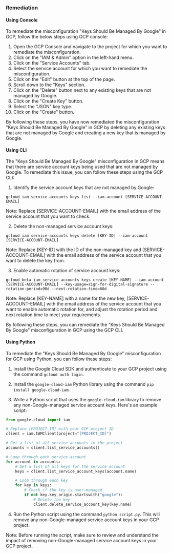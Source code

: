 ### Remediation

#### Using Console

To remediate the misconfiguration "Keys Should Be Managed By Google" in GCP, follow the below steps using GCP console:

1. Open the GCP Console and navigate to the project for which you want to remediate the misconfiguration.
2. Click on the "IAM & Admin" option in the left-hand menu.
3. Click on the "Service Accounts" tab.
4. Select the service account for which you want to remediate the misconfiguration.
5. Click on the "Edit" button at the top of the page.
6. Scroll down to the "Keys" section.
7. Click on the "Delete" button next to any existing keys that are not managed by Google.
8. Click on the "Create Key" button.
9. Select the "JSON" key type.
10. Click on the "Create" button.

By following these steps, you have now remediated the misconfiguration "Keys Should Be Managed By Google" in GCP by deleting any existing keys that are not managed by Google and creating a new key that is managed by Google.

#### Using CLI

The "Keys Should Be Managed By Google" misconfiguration in GCP means that there are service account keys being used that are not managed by Google. To remediate this issue, you can follow these steps using the GCP CLI:

1. Identify the service account keys that are not managed by Google:
```
gcloud iam service-accounts keys list --iam-account [SERVICE-ACCOUNT-EMAIL]
```
Note: Replace [SERVICE-ACCOUNT-EMAIL] with the email address of the service account that you want to check.

2. Delete the non-managed service account keys:
```
gcloud iam service-accounts keys delete [KEY-ID] --iam-account [SERVICE-ACCOUNT-EMAIL]
```
Note: Replace [KEY-ID] with the ID of the non-managed key and [SERVICE-ACCOUNT-EMAIL] with the email address of the service account that you want to delete the key from.

3. Enable automatic rotation of service account keys:
```
gcloud beta iam service-accounts keys create [KEY-NAME] --iam-account [SERVICE-ACCOUNT-EMAIL] --key-usage=sign-for-digital-signature --rotation-period=90d --next-rotation-time=60d
```
Note: Replace [KEY-NAME] with a name for the new key, [SERVICE-ACCOUNT-EMAIL] with the email address of the service account that you want to enable automatic rotation for, and adjust the rotation period and next rotation time to meet your requirements.

By following these steps, you can remediate the "Keys Should Be Managed By Google" misconfiguration in GCP using the GCP CLI.

#### Using Python

To remediate the "Keys Should Be Managed By Google" misconfiguration for GCP using Python, you can follow these steps:

1. Install the Google Cloud SDK and authenticate to your GCP project using the command `gcloud auth login`.

2. Install the `google-cloud-iam` Python library using the command `pip install google-cloud-iam`.

3. Write a Python script that uses the `google-cloud-iam` library to remove any non-Google-managed service account keys. Here's an example script:

```python
from google.cloud import iam

# Replace [PROJECT_ID] with your GCP project ID
client = iam.IAMClient(project="[PROJECT_ID]")

# Get a list of all service accounts in the project
accounts = client.list_service_accounts()

# Loop through each service account
for account in accounts:
    # Get a list of all keys for the service account
    keys = client.list_service_account_keys(account.name)

    # Loop through each key
    for key in keys:
        # Check if the key is user-managed
        if not key.key_origin.startswith("google"):
            # Delete the key
            client.delete_service_account_key(key.name)
```

4. Run the Python script using the command `python script.py`. This will remove any non-Google-managed service account keys in your GCP project.

Note: Before running the script, make sure to review and understand the impact of removing non-Google-managed service account keys in your GCP project.

